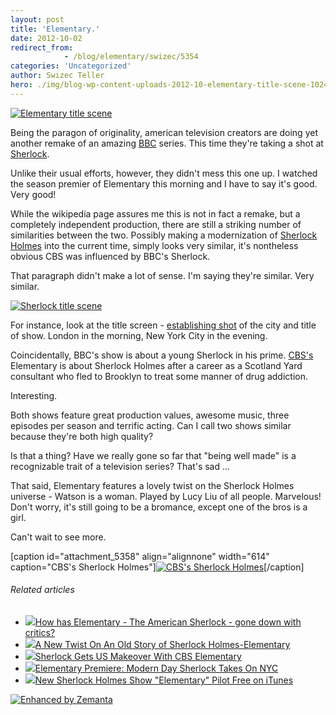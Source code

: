 ```yaml
---
layout: post
title: 'Elementary.'
date: 2012-10-02
redirect_from: 
            - /blog/elementary/swizec/5354
categories: 'Uncategorized'
author: Swizec Teller
hero: ./img/blog-wp-content-uploads-2012-10-elementary-title-scene-1024x576.png
---
```

[![Elementary title scene](./img/blog-wp-content-uploads-2012-10-elementary-title-scene-1024x576.png "Elementary title scene")](http://swizec.com/blog/wp-content/uploads/2012/10/elementary-title-scene.png)



Being the paragon of originality, american television creators are doing yet another remake of an amazing [BBC](http://www.bbc.co.uk/ "BBC") series. This time they're taking a shot at [Sherlock](http://en.wikipedia.org/wiki/Sherlock_%28TV_series%29 "Sherlock (TV series)").



Unlike their usual efforts, however, they didn't mess this one up. I watched the season premier of Elementary this morning and I have to say it's good. Very good!



While the wikipedia page assures me this is not in fact a remake, but a completely independent production, there are still a striking number of similarities between the two. Possibly making a modernization of [Sherlock Holmes](http://en.wikipedia.org/wiki/Sherlock_Holmes "Sherlock Holmes") into the current time, simply looks very similar, it's nontheless obvious CBS was influenced by BBC's Sherlock.



That paragraph didn't make a lot of sense. I'm saying they're similar. Very similar.



[![Sherlock title scene](./img/blog-wp-content-uploads-2012-10-sherlock-title-scene-1024x577.png "Sherlock title scene")](http://swizec.com/blog/wp-content/uploads/2012/10/sherlock-title-scene.png)



For instance, look at the title screen - [establishing shot](http://en.wikipedia.org/wiki/Establishing_shot "Establishing shot") of the city and title of show. London in the morning, New York City in the evening.



Coincidentally, BBC's show is about a young Sherlock in his prime. [CBS's](http://www.cbs.com/ "CBS") Elementary is about Sherlock Holmes after a career as a Scotland Yard consultant who fled to Brooklyn to treat some manner of drug addiction.



Interesting.



Both shows feature great production values, awesome music, three episodes per season and terrific acting. Can I call two shows similar because they're both high quality?



Is that a thing? Have we really gone so far that "being well made" is a recognizable trait of a television series? That's sad ...



That said, Elementary features a lovely twist on the Sherlock Holmes universe - Watson is a woman. Played by Lucy Liu of all people. Marvelous! Don't worry, it's still going to be a bromance, except one of the bros is a girl.



Can't wait to see more.



\[caption id="attachment_5358" align="alignnone" width="614" caption="CBS's Sherlock Holmes"][![CBS's Sherlock Holmes](./img/blog-wp-content-uploads-2012-10-cbs-sherlock-holmes-1024x583.png "CBS's Sherlock Holmes")](http://swizec.com/blog/wp-content/uploads/2012/10/cbs-sherlock-holmes.png)\[/caption]

###### Related articles

- [![](http://i.zemanta.com/noimg_67_80_80.jpg)](http://www.contactmusic.com/news/how-has-elementary-the-american-sherlock-gone-down-with-critics_3302739)[How has Elementary - The American Sherlock - gone down with critics?](http://www.contactmusic.com/news/how-has-elementary-the-american-sherlock-gone-down-with-critics_3302739)
- [![](http://i.zemanta.com/114676614_80_80.jpg)](http://brouhaha-access.com/2012/09/26/a-new-twist-on-an-old-story-of-sherlock-holmes-elementary/)[A New Twist On An Old Story of Sherlock Holmes-Elementary](http://brouhaha-access.com/2012/09/26/a-new-twist-on-an-old-story-of-sherlock-holmes-elementary/)
- [![](http://i.zemanta.com/108782354_80_80.jpg)](http://blog.films.ie/2012/08/sherlock-gets-us-makeover-with-cbs-elementary.html)[Sherlock Gets US Makeover With CBS Elementary](http://blog.films.ie/2012/08/sherlock-gets-us-makeover-with-cbs-elementary.html)
- [![](http://i.zemanta.com/noimg_12_80_80.jpg)](http://www.rr.com/tv/topic/article/rr/51528047/75608447/Elementary_Premiere_Modern_Day_Sherlock_Takes_On)[Elementary Premiere: Modern Day Sherlock Takes On NYC](http://www.rr.com/tv/topic/article/rr/51528047/75608447/Elementary_Premiere_Modern_Day_Sherlock_Takes_On)
- [![](http://i.zemanta.com/115208896_80_80.jpg)](http://www.geardiary.com/2012/09/28/new-sherlock-holmes-show-elementary-pilot-free-on-itunes/)[New Sherlock Holmes Show "Elementary" Pilot Free on iTunes](http://www.geardiary.com/2012/09/28/new-sherlock-holmes-show-elementary-pilot-free-on-itunes/)

[![Enhanced by Zemanta](http://img.zemanta.com/zemified_e.png?x-id=88451305-aecb-423c-a3f2-f77d25b184fe)](http://www.zemanta.com/?px "Enhanced by Zemanta")